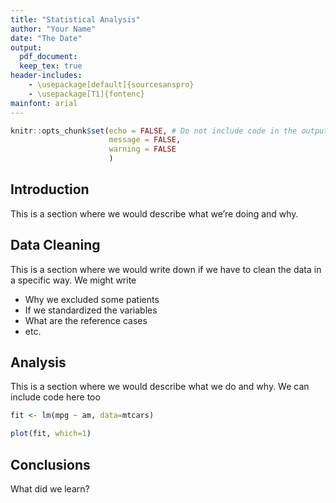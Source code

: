 ```yaml
---
title: "Statistical Analysis"
author: "Your Name"
date: "The Date"
output: 
  pdf_document:
  keep_tex: true
header-includes:
    - \usepackage[default]{sourcesanspro}
    - \usepackage[T1]{fontenc}
mainfont: arial
---
```


```r
knitr::opts_chunk$set(echo = FALSE, # Do not include code in the output
                      message = FALSE,
                      warning = FALSE
                      )
```


## Introduction

This is a section where we would describe what we're doing and why.

## Data Cleaning

This is a section where we would write down if we have to clean the data in a specific way.  We might write

* Why we excluded some patients
* If we standardized the variables
* What are the reference cases
* etc.

## Analysis 

This is a section where we would describe what we do and why.  We can include code here too

```r
fit <- lm(mpg ~ am, data=mtcars)

plot(fit, which=1)

```


## Conclusions

What did we learn?
